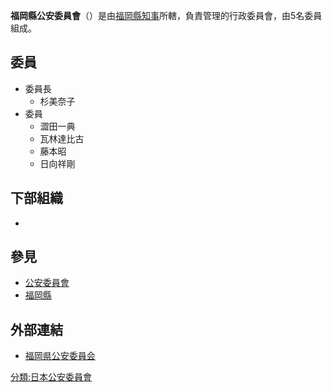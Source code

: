 {{Infobox Govt Agency
  | agency_name     = 福岡縣公安委員會
  | nativename      = {{lang|ja|福岡県公安委員会}}{{ja}}<br>{{lang|ja|ふくおかけんこうあんいいんかい}}
  | nativename_r    = Fukuoka Prefectural Public Safety Commission{{en}}
  | jurisdiction    = [[File:Flag_of_Fukuoka_Prefecture.svg|20px]] [[福岡縣|福岡縣]]
  | seal            = 
  | seal_width      = 
  | seal_caption    = 
  | logo            = 
  | logo_width      = 
  | logo_caption    = 
  | formed          = 
  | preceding1      = 
  | preceding2      =
  | dissolved       = 
  | superseding     = 
  | employees       = 5人
  | budget          = 
  | minister1_name  = 
  | minister1_pfo   = 
  | minister2_name  = 
  | minister2_pfo   =
  | chief1_title    = 委員長
  | chief1          = 杉美奈子
  | chief2_title    = 
  | chief2          = 
  | chief3_title    = 
  | chief3          = 
  | parent_agency   = [[福岡縣知事|福岡縣知事]]
  | child1_agency   = {{link-jp|福岡縣警察|福岡県警察|福岡縣警察}}
  | child2_agency   = 
  | child3_agency   = 
  | child4_agency   = 
  | child5_agency   = 
  | child6_agency   = 
  | child7_agency   = 
  | child8_agency   = 
  | child9_agency   = 
  | keydocument1    = 
  | keydocument2    =
  | picture         = Fukuoka Prefecture Police Headquaters.jpg
  | picture_width   = 250px
  | picture_caption = 福岡縣警察本部廳舍
  | headquarters    = {{JPN}}<br/>[[福岡縣|福岡縣]][[福岡市|福岡市]][[博多區|博多區]]東公園7番7號
  | website         = [http://www.kouaniinkai.pref.fukuoka.jp/ 福岡県公安委員会]
  | footnotes       = 
}}
'''福岡縣公安委員會'''（{{jpn|j=福岡県公安委員会|hg=ふくおかけんこうあんいいんかい|rm=Fukuokaken Kō'an-i'inkai}}）是由[[福岡縣知事|福岡縣知事]]所轄，負責管理{{link-jp|福岡縣警察|福岡県警察|福岡縣警察}}的行政委員會，由5名委員組成。

== 委員 ==
*委員長
**杉美奈子
*委員
**澀田一典
**瓦林達比古
**藤本昭
**日向祥剛

== 下部組織 ==
*{{link-jp|福岡縣警察|福岡県警察|福岡縣警察}}

== 參見 ==
*[[公安委員會|公安委員會]]
*[[福岡縣|福岡縣]]

== 外部連結 ==
*[http://www.kouaniinkai.pref.fukuoka.jp/ 福岡県公安委員会]
{{日本都道府縣公安委員會}}
[[分類:日本公安委員會|分類:日本公安委員會]]